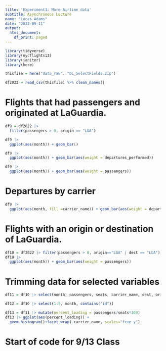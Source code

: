 ---
title: 'Experiment3: More Airline data'
subtitle: Asynchronous Lecture
name: "Lucas Adams"
date: "2023-09-11"
output:
  html_document:
    df_print: paged
---



```{r}
library(tidyverse)
library(nycflights13)
library(janitor)
library(here)
```

```{r}
thisfile = here("data_raw", "DL_SelectFields.zip")

df2022 = read_csv(thisfile) %>% clean_names()
```
# Flights that had passengers and originated at LaGuardia.
```{r}
df9 = df2022 |>
  filter(passengers > 0, origin == "LGA")
```

```{r}
df9 |> 
  ggplot(aes(month)) + geom_bar()
```

```{r}
df9 |> 
  ggplot(aes(month)) + geom_bar(aes(weight = departures_performed))
```

```{r}
df9 |> 
  ggplot(aes(month)) + geom_bar(aes(weight = passengers))
```
# Departures by carrier
```{r}
df9 |> 
  ggplot(aes(month, fill =carrier_name)) + geom_bar(aes(weight = departures_performed))
```

# Flights with an origin or destination of LaGuardia.
```{r}
df10 = df2022 |> filter(passengers > 0, origin=="LGA" | dest == "LGA")
df10 |> 
  ggplot(aes(month)) + geom_bar(aes(weight = passengers))
```

# Trimming data for selected variables
```{r}
df11 = df10 |> select(month, passengers, seats, carrier_name, dest, origin)
```

```{r}
df12 = df10 |> select(1:5, month, contains("id"))
```

```{r}
df13 = df11 |> mutate(percent_loading = passengers/seats*100)
df13 |> ggplot(aes(percent_loading)) + 
  geom_histogram()+facet_wrap(~carrier_name, scales="free_y")
```

# Start of code for 9/13 Class


